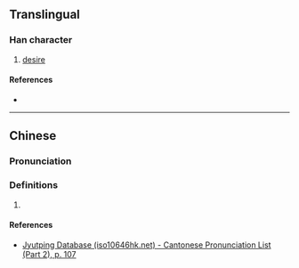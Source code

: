 {{character info/new}}
==Translingual==

===Han character===
{{Han char|rn=61|rad=心|as=06|sn=10|four=|canj=VDP|ids=⿱好心}}

# [[desire]]

====References====
* {{Han ref|kx=0384.060|dkj=10550|dj=0714.240|hdz=42293.100|uh=604F|ud=24655}}

----

==Chinese==
{{zh-forms}}

===Pronunciation===
{{zh-pron
|m=hào
|c=hou2
|cat=
}}

===Definitions===
{{zh-hanzi}}

# {{rfdef|zh}}

====References====
* [http://www.iso10646hk.net/jp/document/download.jsp Jyutping Database (iso10646hk.net) - Cantonese Pronunciation List (Part 2), p. 107]